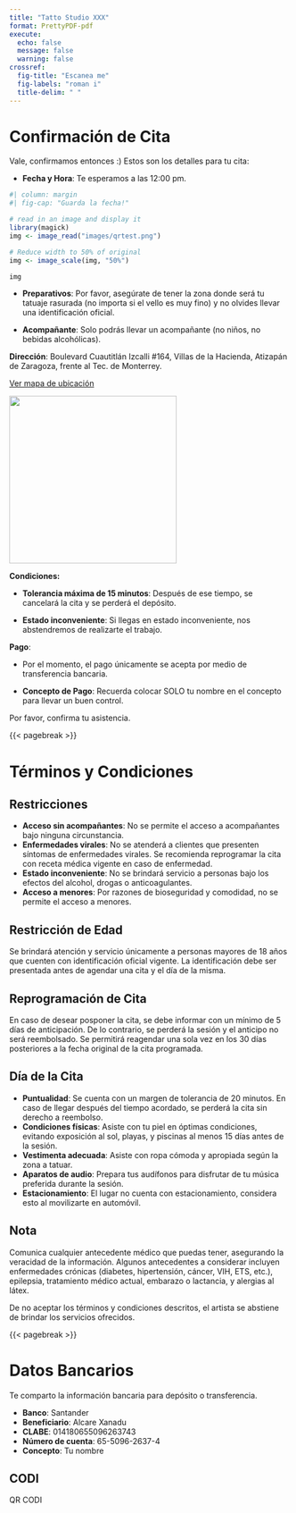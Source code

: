 ```yaml
---
title: "Tatto Studio XXX"
format: PrettyPDF-pdf
execute:
  echo: false
  message: false
  warning: false
crossref:
  fig-title: "Escanea me"
  fig-labels: "roman i"
  title-delim: " "
---
```


# Confirmación de Cita

Vale, confirmamos entonces :) Estos son los detalles para tu cita:

-   **Fecha y Hora**: Te esperamos a las 12:00 pm.

```r
#| column: margin
#| fig-cap: "Guarda la fecha!"

# read in an image and display it
library(magick)
img <- image_read("images/qrtest.png")

# Reduce width to 50% of original
img <- image_scale(img, "50%")

img
```

-   **Preparativos**: Por favor, asegúrate de tener la zona donde será tu tatuaje rasurada (no importa si el vello es muy fino) y no olvides llevar una identificación oficial.

-   **Acompañante**: Solo podrás llevar un acompañante (no niños, no bebidas alcohólicas).

**Dirección**: Boulevard Cuautitlán Izcalli #164, Villas de la Hacienda, Atizapán de Zaragoza, frente al Tec. de Monterrey.

[Ver mapa de ubicación](https://goo.gl/maps/LuPQoqpg8Px)

[![](images/Screenshot%20from%202023-12-03%2017-03-21.png){fig-align="center" width="300"}](https://goo.gl/maps/LuPQoqpg8Px)

**Condiciones:**

-   **Tolerancia máxima de 15 minutos**: Después de ese tiempo, se cancelará la cita y se perderá el depósito.

-   **Estado inconveniente**: Si llegas en estado inconveniente, nos abstendremos de realizarte el trabajo.

**Pago**:

-   Por el momento, el pago únicamente se acepta por medio de transferencia bancaria.

-   **Concepto de Pago**: Recuerda colocar SOLO tu nombre en el concepto para llevar un buen control.

Por favor, confirma tu asistencia.

{{< pagebreak >}}

# Términos y Condiciones

## Restricciones

-   **Acceso sin acompañantes**: No se permite el acceso a acompañantes bajo ninguna circunstancia.
-   **Enfermedades virales**: No se atenderá a clientes que presenten síntomas de enfermedades virales. Se recomienda reprogramar la cita con receta médica vigente en caso de enfermedad.
-   **Estado inconveniente**: No se brindará servicio a personas bajo los efectos del alcohol, drogas o anticoagulantes.
-   **Acceso a menores**: Por razones de bioseguridad y comodidad, no se permite el acceso a menores.

## Restricción de Edad

Se brindará atención y servicio únicamente a personas mayores de 18 años que cuenten con identificación oficial vigente. La identificación debe ser presentada antes de agendar una cita y el día de la misma.

## Reprogramación de Cita

En caso de desear posponer la cita, se debe informar con un mínimo de 5 días de anticipación. De lo contrario, se perderá la sesión y el anticipo no será reembolsado. Se permitirá reagendar una sola vez en los 30 días posteriores a la fecha original de la cita programada.

## Día de la Cita

-   **Puntualidad**: Se cuenta con un margen de tolerancia de 20 minutos. En caso de llegar después del tiempo acordado, se perderá la cita sin derecho a reembolso.
-   **Condiciones físicas**: Asiste con tu piel en óptimas condiciones, evitando exposición al sol, playas, y piscinas al menos 15 días antes de la sesión.
-   **Vestimenta adecuada**: Asiste con ropa cómoda y apropiada según la zona a tatuar.
-   **Aparatos de audio**: Prepara tus audífonos para disfrutar de tu música preferida durante la sesión.
-   **Estacionamiento**: El lugar no cuenta con estacionamiento, considera esto al movilizarte en automóvil.

## Nota

Comunica cualquier antecedente médico que puedas tener, asegurando la veracidad de la información. Algunos antecedentes a considerar incluyen enfermedades crónicas (diabetes, hipertensión, cáncer, VIH, ETS, etc.), epilepsia, tratamiento médico actual, embarazo o lactancia, y alergias al látex.

De no aceptar los términos y condiciones descritos, el artista se abstiene de brindar los servicios ofrecidos.

{{< pagebreak >}}

# Datos Bancarios

Te comparto la información bancaria para depósito o transferencia.

- **Banco**: Santander
- **Beneficiario**: Alcare Xanadu
- **CLABE**: 014180655096263743
- **Número de cuenta**: 65-5096-2637-4
- **Concepto**: Tu nombre 

## CODI

QR CODI
